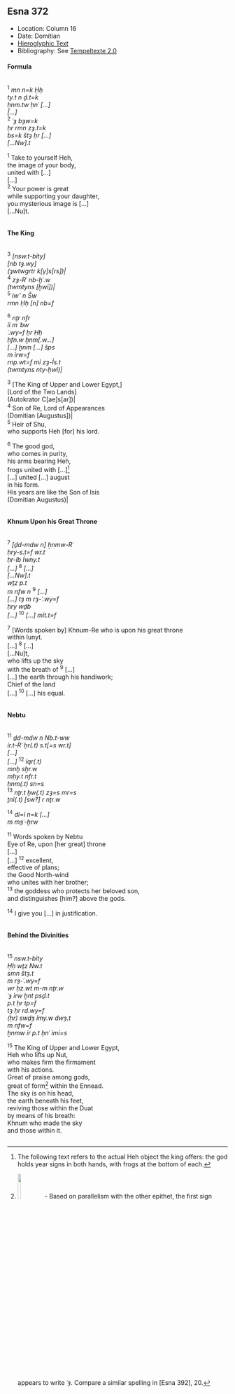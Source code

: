 ## Esna 372 {-}  

<style>  
  
  .col2 {  
    columns: 2 320px;         /* number of columns and width in pixels*/  
    -webkit-columns: 2 320px; /* chrome, safari */  
    -moz-columns: 2 320px;    /* firefox */  
    -webkit-column-break-inside: avoid;  
    -page-break-inside: avoid;  
    -break-inside: avoid;  
  }  
  
</style>  

- Location: Column 16
- Date: Domitian 
- [Hieroglyphic Text](https://www.ifao.egnet.net/uploads/publications/enligne/Temples-Esna003.pdf#page=384){target="_blank"}  
- Bibliography: See [Tempeltexte 2.0](http://www.tempeltexte.uni-tuebingen.de/portal/#/text-detail/1299){target="_blank"}  

#### Formula {-}

<div class="col2">

^1^ *mn n=k Ḥḥ*  
*ty.t n ḏ.t=k*  
*ẖnm.tw ḥnʿ [...]*  
*[...]*  
^2^ *ʿȝ bȝw=k*  
*ḥr rmn zȝ.t=k*  
*bs=k štȝ ḥr [...]*  
*[...Nw].t*  
   
^1^ Take to yourself Heh,  
the image of your body,  
united with [...]  
[...]  
^2^ Your power is great  
while supporting your daughter,  
you mysterious image is [...]  
[...Nu]t.

</div>

#### The King {-}

<div class="col2">

^3^ *[nsw.t-bỉty]*  
*[nb tȝ.wy]*  
*(ȝwtwgrtr k[y]s[rs])|*  
^4^ *zȝ-Rʿ nb-ḫʿ.w*  
*(twmtyns [ḫwỉ])|*  
^5^ *ỉwʿʿ n Šw*  
*rmn Ḥḥ [n] nb=f*   
     
^6^ *nṯr nfr*  
*ỉỉ m ʿbw*  
*ʿ.wy=f ẖr Ḥḥ*  
*ḥfn.w ẖnm[.w...]*  
*[...] ẖnm [...] šps*  
*m ỉrw=f*  
*rnp.wt=f mỉ zȝ-Ỉs.t*  
*(twmtyns nty-ḫwỉ)|*  
   
^3^ [The King of Upper and Lower Egypt,]  
[Lord of the Two Lands]  
(Autokrator C[ae]s[ar])|  
^4^ Son of Re, Lord of Appearances  
(Domitian [Augustus])|  
^5^ Heir of Shu,  
who supports Heh [for] his lord.  
  
^6^ The good god,  
who comes in purity,  
his arms bearing Heh,  
frogs united with [...][^fn-372-1]     
[...] united [...] august  
in his form.  
His years are like the Son of Isis  
(Domitian Augustus)|  

</div>

[^fn-372-1]: The following text refers to the actual Heh object the king offers: the god holds year signs in both hands, with frogs at the bottom of each.

#### Khnum Upon his Great Throne {-}

<div class="col2">

^7^ *[ḏd-mdw n] ẖnmw-Rʿ *  
*ḥry-s.t=f wr.t*  
*ḥr-ỉb Ỉwny.t*  
*[...]* ^8^ *[...]*  
*[...Nw].t*  
*wṯz p.t *  
*m nfw n* ^9^ *[...]*  
*[...] tȝ m rȝ-ʿ.wy=f*  
*ḥry wḏb *  
*[...]* ^10^ *[...] mỉt.t=f*  
  
^7^ [Words spoken by] Khnum-Re 
who is upon his great throne  
within Iunyt.  
[...] ^8^ [...]  
[...Nu]t,  
who lifts up the sky  
with the breath of ^9^ [...]  
[...] the earth through his handiwork;  
Chief of the land  
[...] ^10^ [...] his equal.

</div>

#### Nebtu {-}

<div class="col2">
   
^11^ *ḏd-mdw n Nb.t-ww*  
*ỉr.t-Rʿ ḥr(.t) s.t[=s wr.t]*  
*[...]*  
*[...]* ^12^ *ỉqr(.t)*  
*mnḫ sḫr.w*  
*mḥy.t nfr.t*  
*ẖnm(.t) sn=s*  
^13^ *nṯr.t ḫw(.t) zȝ=s mr=s*  
*ṯnỉ(.t) [sw?] r nṯr.w*  
   
^14^ *dỉ=ỉ n=k [...]*  
*m mȝʿ-ḫrw*  
  
^11^ Words spoken by Nebtu  
Eye of Re, upon [her great] throne  
[...]  
[...] ^12^ excellent,  
effective of plans;  
the Good North-wind  
who unites with her brother;  
^13^ the goddess who protects her beloved son,  
and distinguishes [him?] above the gods.  
  
^14^ I give you [...]
in justification.

</div>

#### Behind the Divinities {-}

<div class="col2">

^15^ *nsw.t-bỉty*  
*Ḥḥ wṯz Nw.t*  
*smn štȝ.t*  
*m rȝ-ʿ.wy=f*  
*wr ḥz.wt m-m nṯr.w*  
*ʿȝ ỉrw ḫnt psḏ.t*  
*p.t ḥr tp=f*  
*tȝ ẖr rd.wy=f*  
*(ḥr) swḏȝ ỉmy.w dwȝ.t*  
*m nfw=f*  
*ẖnmw ỉr p.t ḥnʿ ỉmỉ=s*  
  
^15^ The King of Upper and Lower Egypt,  
Heh who lifts up Nut,  
who makes firm the firmament  
with his actions.  
Great of praise among gods,  
great of form[^fn-372-2] within the Ennead.  
The sky is on his head,  
the earth beneath his feet,  
reviving those within the Duat  
by means of his breath:  
Khnum who made the sky   
and those within it.  

</div>

[^fn-372-2]: ![](./images/372_15.png){width=12%} - Based on parallelism with the other epithet, the first sign appears to write *ʿȝ*. Compare a similar spelling in [Esna 392], 20.
